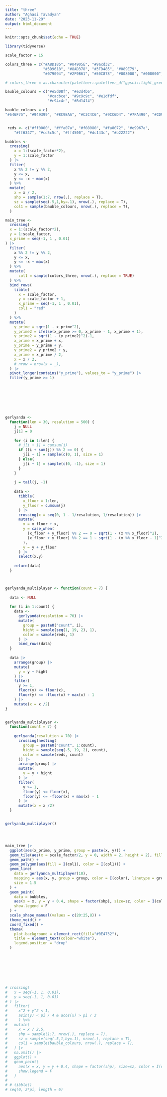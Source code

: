 ```yaml
---
title: "three"
author: "Aghasi Tavadyan"
date: "2023-11-29"
output: html_document
---
```


```r
knitr::opts_chunk$set(echo = TRUE)

library(tidyverse)
```

```r
scale_factor = 15

colors_three = c("#A8D185", "#04905E", "#9acd32",
                 "#3D9618", "#8AD378", "#3FD485", "#089E79",
                 "#079094", "#2F9B61", "#50C878", "#008000", "#008000")

# colors_three = as.character(paletteer::paletteer_d("ggsci::light_green_material"))

bauble_colours = c("#e5d08f", "#e3d4b6",
                   "#cacbce", "#9c9c9c", "#e1dfdf",
                   "#c94c4c", "#8d1414")

bauble_colours = c(
"#646F75", "#949399", "#8C9EAA", "#C3C4C6", "#9CC6D4", "#7FA490", "#CD936D", "#DB7076", "#E04C52")


 reds <- c("#ff0000", "#ffa07a", "#f08080", "#fa8072", "#e9967a",
    "#ff6347", "#cd5c5c", "#ff4500", "#dc143c", "#b22222")

bubbles <- 
  crossing(
    x = 1:(scale_factor*2),
    y = 1:scale_factor
  ) |> 
  filter(
    x %% 2 != y %% 2,
    y <= x,
    y <= -x + max(x)
  ) %>%
  mutate(
    x = x / 2,
    shp = sample(1:7, nrow(.), replace = T),
    sz = sample(seq(.5,1,by=.1), nrow(.), replace = T),
    col1 = sample(bauble_colours, nrow(.), replace = T),
  )

main_tree <- 
  crossing(
  x = 1:(scale_factor*2),
  y = 1:scale_factor,
  x_prime = seq(-1, 1 , 0.01)
) |> 
  filter(
    x %% 2 != y %% 2,
    y <= x,
    y <= -x + max(x)
  ) %>%
  mutate(
      col1 = sample(colors_three, nrow(.), replace = TRUE)
  ) %>% 
  bind_rows(
    tibble(
      x = scale_factor, 
      y = scale_factor + 1,   
      x_prime = seq(-1, 1 , 0.01),
      col1 = "red"
    )
  ) %>% 
  mutate(
    y_prime = sqrt(1 - x_prime^2),
    y_prime2 = ifelse(x_prime >= 0, x_prime - 1, x_prime + 1),
    y_prime2 = sqrt(1 - (y_prime2)^2)-1,
    x_prime = x_prime + x,
    y_prime = y_prime + y,
    y_prime2 = y_prime2 + y,
    x_prime = x_prime / 2,
    x = x / 2,
    # nrow = nrow(x = _),
  ) |> 
  pivot_longer(contains("y_prime"), values_to = "y_prime") |> 
  filter(y_prime >= 1)








gerlyanda <-
  function(len = 30, resalution = 500) {
    j = NULL
    j[1] = 0
    
    for (i in 1:len) {
      # j[i + 1] = cumsum(j)
      if ((i + sum(j)) %% 2 == 0) {
        j[i + 1] = sample(c(0, 1), size = 1)
      } else{
        j[i + 1] = sample(c(0, -1), size = 1) 
      }
    }
    
    j = tail(j, -1)
    
    data <- 
      tibble(
        x_floor = 1:len,
        y_floor = cumsum(j)
      ) |> 
      crossing(x = seq(0, 1 - 1/resalution, 1/resalution)) |> 
      mutate(
        x = x_floor + x,
        y = case_when(
          (x_floor + y_floor) %% 2 == 0 ~ sqrt(1 - (x %% x_floor)^2),
          (x_floor + y_floor) %% 2 == 1 ~ sqrt(1 - (x %% x_floor - 1)^2),
        ),
        y = y + y_floor
      ) |> 
      select(x,y)
    
    return(data)
  }



gerlyanda_multiplayer <- function(count = 7) {
  
  data <- NULL
  
  for (i in 1:count) {
    data <- 
      gerlyanda(resalution = 70) |> 
      mutate(
        group = paste0("count", i), 
        hight = sample(seq(1, 19, 2), 1),
        color = sample(reds, 1)
      ) |> 
      bind_rows(data)
  }
  
  data |> 
    arrange(group) |> 
    mutate(
      y = y + hight
    ) |> 
    filter(
      y >= 1,
      floor(y) <= floor(x),
      floor(y) <= -floor(x) + max(x) - 1
    ) |> 
    mutate(x = x /2)
}


gerlyanda_multiplayer <-
  function(count = 7) {
  
    gerlyanda(resalution = 70) |> 
      crossing(nesting(
        group = paste0("count", 1:count), 
        hight = sample(seq(-5, 19, 2), count),
        color = sample(reds, count)
      )) |> 
      arrange(group) |> 
      mutate(
        y = y + hight
      ) |> 
      filter(
        y >= 1,
        floor(y) <= floor(x),
        floor(y) <= -floor(x) + max(x) - 1
      ) |> 
      mutate(x = x /2)
  }


gerlyanda_multiplayer()




main_tree |> 
  ggplot(aes(x_prime, y_prime, group = paste(x, y))) +
  geom_tile(aes(x = scale_factor/2, y = 0, width = 2, height = 2), fill = "brown4") +
  geom_path() +
  geom_polygon(aes(fill = I(col1), color = I(col1))) +
  geom_line(
    data = gerlyanda_multiplayer(10),
    mapping = aes(x, y, group = group, color = I(color), linetype = group),
    size = 1.5
  ) +
  geom_point(
    data = bubbles, 
    aes(x = x, y = y + 0.4, shape = factor(shp), size=sz, color = I(col1)), 
    show.legend = F
  ) +
  scale_shape_manual(values = c(20:25,8)) +
  theme_void() + 
  coord_fixed() +
  theme(
    plot.background = element_rect(fill="#0E4732"), 
    title = element_text(colour="white"),
    legend.position = "drop"
  ) 




 



# crossing(
#   x = seq(-1, 1, 0.01),
#   y = seq(-1, 1, 0.01)
# ) |> 
#   filter(
#     x^2 + y^2 < 1,
#     asin(y) < pi / 4 & acos(x) > pi / 3
#     ) %>%
#   mutate(
#     x = x / 2.5,
#     shp = sample(1:7, nrow(.), replace = T),
#     sz = sample(seq(.5,1,by=.1), nrow(.), replace = T),
#     col1 = sample(bauble_colours, nrow(.), replace = T),
#   ) |> 
#   na.omit() |> 
#   ggplot() +
#   geom_point(
#     aes(x = x, y = y + 0.4, shape = factor(shp), size=sz, color = I(col1)), 
#     show.legend = F
#   )
# 
# # tibble()
# seq(0, 2*pi, length = 6)


```

